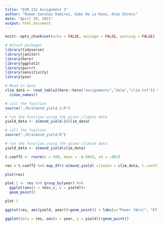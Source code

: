 ```yaml
---
title: "ESM 232 Assignment 3"
author: "Ruben Sanchez Ramirez, Gabe De La Rose, Alex Ehrens"
date: "April 19, 2021"
output: html_document
---
```


```r
knitr::opts_chunk$set(echo = FALSE, message = FALSE, warning = FALSE)
```

```r

# Attach packages
library(tidyverse)
library(janitor)
library(here)
library(ggplot2)
library(purrr)
library(sensitivity)
library(pse)

```

```r

# Read in data 
clim_data <- read_table2(here::here("assignments","data","clim.txt")) %>% 
  clean_names()

```

```r

# call the function
source("./R/almond_yield.2.R")

# run the function using the given climate data
yield_data <- almond_yield.2(clim_data)

```

```r

# call the function
source("./R/almond_yield.R")

# run the function using the given climate data
yield_data <- almond_yield(clim_data)


```

```r

t.coeff2 <- rnorm(n = 500, mean = -0.0043, sd = .001)

res = t.coeff2 %>% map_dfr(~almond_yield( climate = clim_data, t.coeff2 = .x) )

plot(res)

plot.1 <- res %>% group_by(year) %>% 
  ggplot(aes(x = tmin_c, y = yield))+
  geom_point()

plot.1

ggplot(res, aes(yield, year))+geom_point() + labs(y="Power (W/s)", "Efficiency")

ggplot(data = res, aes(x = year, y = yield))+geom_point()



```




